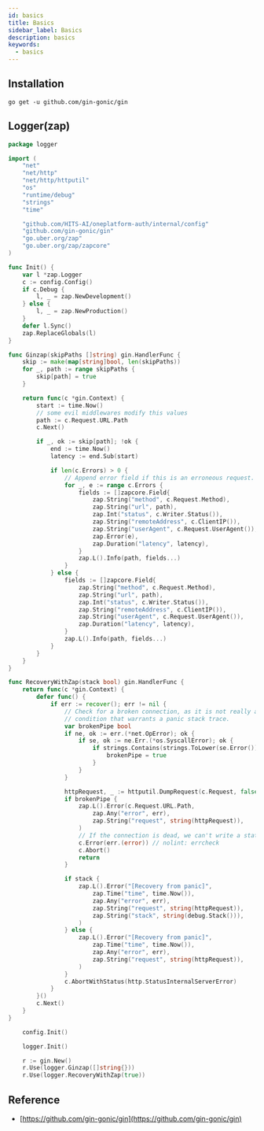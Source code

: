 ```yaml
---
id: basics
title: Basics
sidebar_label: Basics
description: basics
keywords:
  - basics
---
```


## Installation

```shell
go get -u github.com/gin-gonic/gin
```

## Logger(zap)

```go title="internal/logger/logger.go"
package logger

import (
	"net"
	"net/http"
	"net/http/httputil"
	"os"
	"runtime/debug"
	"strings"
	"time"

	"github.com/HITS-AI/oneplatform-auth/internal/config"
	"github.com/gin-gonic/gin"
	"go.uber.org/zap"
	"go.uber.org/zap/zapcore"
)

func Init() {
	var l *zap.Logger
	c := config.Config()
	if c.Debug {
		l, _ = zap.NewDevelopment()
	} else {
		l, _ = zap.NewProduction()
	}
	defer l.Sync()
	zap.ReplaceGlobals(l)
}

func Ginzap(skipPaths []string) gin.HandlerFunc {
	skip := make(map[string]bool, len(skipPaths))
	for _, path := range skipPaths {
		skip[path] = true
	}

	return func(c *gin.Context) {
		start := time.Now()
		// some evil middlewares modify this values
		path := c.Request.URL.Path
		c.Next()

		if _, ok := skip[path]; !ok {
			end := time.Now()
			latency := end.Sub(start)

			if len(c.Errors) > 0 {
				// Append error field if this is an erroneous request.
				for _, e := range c.Errors {
					fields := []zapcore.Field{
						zap.String("method", c.Request.Method),
						zap.String("url", path),
						zap.Int("status", c.Writer.Status()),
						zap.String("remoteAddress", c.ClientIP()),
						zap.String("userAgent", c.Request.UserAgent()),
						zap.Error(e),
						zap.Duration("latency", latency),
					}
					zap.L().Info(path, fields...)
				}
			} else {
				fields := []zapcore.Field{
					zap.String("method", c.Request.Method),
					zap.String("url", path),
					zap.Int("status", c.Writer.Status()),
					zap.String("remoteAddress", c.ClientIP()),
					zap.String("userAgent", c.Request.UserAgent()),
					zap.Duration("latency", latency),
				}
				zap.L().Info(path, fields...)
			}
		}
	}
}

func RecoveryWithZap(stack bool) gin.HandlerFunc {
	return func(c *gin.Context) {
		defer func() {
			if err := recover(); err != nil {
				// Check for a broken connection, as it is not really a
				// condition that warrants a panic stack trace.
				var brokenPipe bool
				if ne, ok := err.(*net.OpError); ok {
					if se, ok := ne.Err.(*os.SyscallError); ok {
						if strings.Contains(strings.ToLower(se.Error()), "broken pipe") || strings.Contains(strings.ToLower(se.Error()), "connection reset by peer") {
							brokenPipe = true
						}
					}
				}

				httpRequest, _ := httputil.DumpRequest(c.Request, false)
				if brokenPipe {
					zap.L().Error(c.Request.URL.Path,
						zap.Any("error", err),
						zap.String("request", string(httpRequest)),
					)
					// If the connection is dead, we can't write a status to it.
					c.Error(err.(error)) // nolint: errcheck
					c.Abort()
					return
				}

				if stack {
					zap.L().Error("[Recovery from panic]",
						zap.Time("time", time.Now()),
						zap.Any("error", err),
						zap.String("request", string(httpRequest)),
						zap.String("stack", string(debug.Stack())),
					)
				} else {
					zap.L().Error("[Recovery from panic]",
						zap.Time("time", time.Now()),
						zap.Any("error", err),
						zap.String("request", string(httpRequest)),
					)
				}
				c.AbortWithStatus(http.StatusInternalServerError)
			}
		}()
		c.Next()
	}
}
```

```go title="main.go"
	config.Init()

	logger.Init()

	r := gin.New()
	r.Use(logger.Ginzap([]string{}))
	r.Use(logger.RecoveryWithZap(true))
```

## Reference

- [https://github.com/gin-gonic/gin](https://github.com/gin-gonic/gin)
